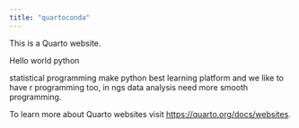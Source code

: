 ```yaml
---
title: "quartoconda"
---
```


This is a Quarto website.

Hello world
python 

statistical programming 
make python best learning platform
and we like to have r programming too,
in ngs data analysis need more smooth programming.





To learn more about Quarto websites visit <https://quarto.org/docs/websites>.
